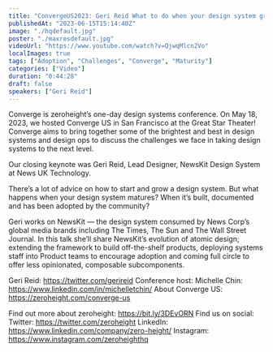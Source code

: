 ```yaml
---
title: "ConvergeUS2023: Geri Reid What to do when your design system grows up, moves out & gets an apartment"
publishedAt: "2023-06-15T15:14:40Z"
image: "./hqdefault.jpg"
poster: "./maxresdefault.jpg"
videoUrl: "https://www.youtube.com/watch?v=QjwqMlcn2Vo"
localImages: true
tags: ["Adoption", "Challenges", "Converge", "Maturity"]
categories: ["Video"]
duration: "0:44:28"
draft: false
speakers: ["Geri Reid"]
---
```


Converge is zeroheight’s one-day design systems conference. On May 18, 2023, we hosted Converge US in San Francisco at the Great Star Theater! Converge aims to bring together some of the brightest and best in design systems and design ops to discuss the challenges we face in taking design systems to the next level.

Our closing keynote was Geri Reid, Lead Designer, NewsKit Design System at News UK Technology.

There’s a lot of advice on how to start and grow a design system. But what happens when your design system matures? When it’s built, documented and has been adopted by the community?

Geri works on NewsKit — the design system consumed by News Corp’s global media brands including The Times, The Sun and The Wall Street Journal. In this talk she’ll share NewsKit’s evolution of atomic design; extending the framework to build off-the-shelf products, deploying systems staff into Product teams to encourage adoption and coming full circle to offer less opinionated, composable subcomponents.

Geri Reid: https://twitter.com/gerireid
Conference host: Michelle Chin: https://www.linkedin.com/in/michelletchin/
About Converge US: https://zeroheight.com/converge-us

Find out more about zeroheight: https://bit.ly/3DEvORN
Find us on social:
Twitter: https://twitter.com/zeroheight
LinkedIn: https://www.linkedin.com/company/zero-height/
Instagram: https://www.instagram.com/zeroheighthq
